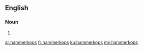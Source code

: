 ==English==

===Noun===
{{head|en|plural}}

# {{plural of|hammerkop|lang=en|nocat=1}}

[[ar:hammerkops]]
[[fr:hammerkops]]
[[ku:hammerkops]]
[[my:hammerkops]]